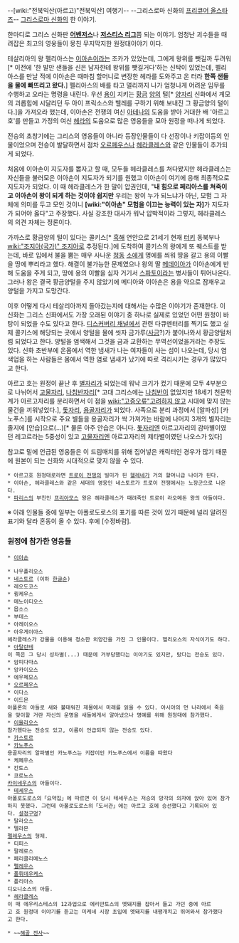 --[wiki:"전북익산(아르고)"전북익산] 여행기--
--그리스로마 신화의 [[프리큐어 올스타즈]]--
[[그리스로마 신화]]의 한 이야기.

한마디로 그리스 신화판 '''[[어벤저스]]'''나 '''[[저스티스 리그]]'''쯤 되는 이야기.
엄청난 괴수들을 때려잡은 최고의 영웅들이 뭉친 무지막지한 원정대이야기 이다.

테살리아의 왕 펠리아스는 [[이아손]]이라는 조카가 있었는데, 그에게 왕위를 뺏길까 두려워[* 이전에 '한 발만 샌들을 신은 남자한테 왕위를 뺏길거다'하는 신탁이 있었는데, 펠리아스를 만날 적에 이아손은 때마침 할머니로 변장한 헤라를 도와주고 온 터라 '''한쪽 샌들을 물에 빠뜨리고 왔다.'''] 펠리아스의 배를 타고 멀리까지 나가 엄청나게 어려운 임무를 수행하고 오라는 명령을 내린다. 우선 [[용]]이 지키는 [[황금]] [[양]]의 털[* [[양자리]] 신화에서 계모의 괴롭힘에 시달리던 두 아이 프릭소스와 헬레를 구하기 위해 보내진 그 황금양의 털이다.]을 가져오라 했는데, 이아손은 전쟁의 여신 [[아테나]]의 도움을 받아 거대한 배 '아르고 호'를 만들고 가정의 여신 [[헤라]]의 도움으로 많은 영웅들을 모아 원정을 떠나게 되었다.

전승의 초창기에는 그리스의 영웅들이 아니라 등장인물들이 다 선장이나 키잡이등의 인물이었으며 전승이 발달하면서 점차 [[오르페우스]]나 [[헤라클레스]]와 같은 인물들이 추가되게 되었다.

처음에 이아손이 지도자를 뽑자고 할 때, 모두들 헤라클레스를 쳐다봤지만 헤라클레스는 자신들을 불러모은 이아손이 지도자가 되기를 원했고 이아손이 여기에 응해 최종적으로 지도자가 되었다.
이 때 헤라클레스가 한 말이 압권인데, "'''내 힘으로 페리아스를 쳐죽이고 이아손이 왕이 되게 하는 것이야 쉽지만''' 우리는 왕이 누가 되느냐가 아닌, 모험 그 자체에 의미를 두고 모인 것이니 '''[wiki:"이아손" 모험을 이끄는 능력이 있는 자]'''가 지도자가 되어야 옳다"고 주장했다. 사실 강조한 대사가 워낙 압박적이라 그렇지, 헤라클레스의 의견 자체는 정론이다.

가까스로 황금양의 털이 있다는 콜키스[* [[흑해]] 연안으로 21세기 현재 [[터키]] 동북부나 [[wiki:"조지아(국가)" 조지아]]로 추정된다.]에 도착하여 콜키스의 왕에게 또 퀘스트를 받는데, 바로 입에서 불을 뿜는 매우 사나운 [[청동]] [[소]]에게 멍에를 씌워 땅을 갈고 용의 이빨을 땅에 뿌리라고 했다. 해결이 불가능한 문제였으나 왕의 딸 [[메데이아]]가 이아손에게 반해 도움을 주게 되고, 땅에 용의 이빨을 심자 거기서 [[스파토이]]라는 병사들이 튀어나온다. 그러나 왕은 결국 황금양털을 주지 않았기에 메디아와 이아손은 용을 약으로 잠재우고 양털을 가지고 도망간다.

이후 어떻게 다시 테살리아까지 돌아갔는지에 대해서는 수많은 이야기가 존재한다. 이 신화는 그리스 신화에서도 가장 오래된 이야기 중 하나로 실제로 있었던 어떤 원정이 바탕이 되었을 수도 있다고 한다. [[디스커버리 채널]]에서 관련 다큐멘터리를 찍기도 했고 실제 콜키스에 해당되는 곳에서 양털을 물에 씻자 금가루([[사금]]?)가 붙어나와서 황금양털처럼 되었다고 한다. 양털을 염색해서 그것을 금과 교환하는 무역선이었을거라는 주장도 있다. 신화 초반부에 온몸에서 역한 냄새가 나는 여자들이 사는 섬이 나오는데, 당시 염색업을 하는 사람들은 몸에서 역한 염료 냄새가 났기에 따로 격리시키는 경우가 많았다고 한다.

아르고 호는 원정이 끝난 후 [[별자리]]가 되었는데 워낙 크기가 컸기 때문에 모두 4부분으로 나뉘어서 [[고물자리]], [[나침반자리]][* 고대 그리스에는 [[나침반]]이 없었지만 18세기 천문학계가 아르고자리를 분리하면서 이 점을 [[wiki:"고증오류"고려하지 않고]] 시대에 맞지 않는 물건을 끼워넣었다.], [[돛자리]], [[용골자리]]가 되었다. 사족으로 분리 과정에서 [알파성] [카노푸스]를 시작으로 주요 별들을 용골자리가 싹 가져가는 바람에 나머지 3개의 별자리는 졸지에 [안습]으로(…)[* 물론 아주 안습은 아니다. [[돛자리]]엔 아르고자리의 감마별이였던 레고르라는 5중성이 있고 [[고물자리]]엔 아르고자리의 제타별이였던 나오스가 있다]

참고로 밑에 언급된 영웅들은 이 드림매치를 위해 집어넣은 캐릭터인 경우가 많기 때문에 원본이 되는 신화와 시대적으로 맞지 않을 수 있다.
 * 아르고호 원정대로라면 [[트로이 전쟁]]의 빌미가 된 [[헬레네]]가 거의 할머니급 나이가 된다.
 * 이아손, 헤라클레스와 같은 세대의 영웅인 네스토르가 트로이 전쟁에서는 노장군으로 나온다.
 * [[파리스]]의 부친인 [[프리아모스]] 왕은 헤라클레스가 때려죽인 트로이 라오메돈 왕의 아들이다.

※ 아래 인물들 중에 일부는 아폴로도로스의 표기를 따른 것이 있기 때문에 널리 알려진 표기와 달라 혼동이 올 수 있다. 후에 [수정바람].

=== 원정에 참가한 영웅들 ===
 * [[이아손]]

 * 나우플리오스
 * [[네스토르]] (이하 [[한글]]순)
 * 레오도코스
 * 륑케우스 
 * 메노이티오스
 * 몹소스
 * 부테스
 * 아레이오스
 * 아우게이아스
 헤라클레스가 강물을 이용해 청소한 외양간을 가진 그 인물이다. 헬리오스의 자식이기도 하다.
 * [[아탈란테]]
 이 쪽은 그 당시 성차별(...) 때문에 거부당했다는 이야기도 있지만, 탔다는 전승도 있다.
 * 암피다마스
 * 앙카이오스
 * 에우페모스
 * [[오르페우스]]
 * 이다스
 * 이드몬
 아폴론의 아들로 새와 불태워진 제물에서 미래를 읽을 수 있다. 아시아의 먼 나라에서 죽음을 맞이할 거란 자신의 운명을 새들에게서 알아냈으나 명예를 위해 원정대에 참가했다.
 * [[이올라오스]]
 참가했다는 전승도 있고, 이름이 언급되지 않는 전승도 있다.
 * [[카스토르]]
 * [[카노푸스]]
 용골자리의 알파별인 카노푸스는 키잡이인 카노푸스에서 이름을 따왔다
 * 케페우스
 * 칸토스
 * 코로노스
 [[카이네우스]]의 아들이다.
 * [[테세우스]]
 아폴로도로스의「요약집」에 따르면 이 당시 테세우스는 저승의 망각의 의자에 앉아 있어 참가하지 못했다. 그런데 아폴로도로스의「도서관」에는 아르고 호에 승선했다고 기록되어 있다. [[설정구멍]]?
 * 탈라오스
 * 텔라몬
 [[펠레우스]]의 형제.
 * 티피스
 * 팔레로스
 * 페리클리메노스
 * [[펠레우스]]
 * [[폴뤼데우케스]]
 * 플리아스
 디오니소스의 아들.
 * [[헤라클레스]]
 이 때 에우리스테스의 12과업으로 에리만토스의 멧돼지를 잡아서 들고 가던 중에 아르고 호 원정대 이야기를 듣고는 미케네 시장 초입에 멧돼지를 내팽개치고 뛰어와서 참가했다고 한다.

 * ~~[[해골 전사]]~~
